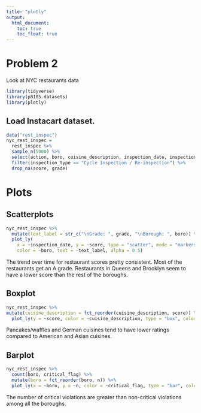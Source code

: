 ```yaml
---
title: "plotly"
output: 
  html_document:
    toc: true
    toc_float: true
---
```

# Problem 2 

Look at NYC restaurants data 

```r
library(tidyverse)
library(p8105.datasets)
library(plotly)
```

## Load Instacart dataset.

```r
data("rest_inspec")
nyc_rest_inspec = 
  rest_inspec %>% 
  sample_n(5000) %>% 
  select(action, boro, cuisine_description, inspection_date, inspection_type, dba, score, grade, critical_flag) %>% 
  filter(inspection_type == "Cycle Inspection / Re-inspection") %>% 
  drop_na(score, grade)
```

# Plots

## Scatterplots

```r
nyc_rest_inspec %>% 
  mutate(text_label = str_c("\nGrade: ", grade, "\nBorough: ", boro)) %>% 
  plot_ly(
    x = ~inspection_date, y = ~score, type = "scatter", mode = "markers",
    color = ~boro, text = ~text_label, alpha = 0.5)
```

The trend over time for restaurant scores pretty consistent. Most of the restaurants get an A grade. Restaurants in Queens and Brooklyn seem to have a lower score than the rest of the boroughs.

## Boxplot

```r
nyc_rest_inspec %>% 
mutate(cuisine_description = fct_reorder(cuisine_description, score)) %>% 
  plot_ly(y = ~score, color = ~cuisine_description, type = "box", colors = "viridis")
```

Pancakes/waffles and German cuisines tend to have lower ratings compared to American and Asian cuisines. 

## Barplot 

```r
nyc_rest_inspec %>% 
  count(boro, critical_flag) %>% 
  mutate(boro = fct_reorder(boro, n)) %>% 
  plot_ly(x = ~boro, y = ~n, color = ~critical_flag, type = "bar", colors = "viridis")
```

The number of critical violations are greater than non-critical violations among all the boroughs.
